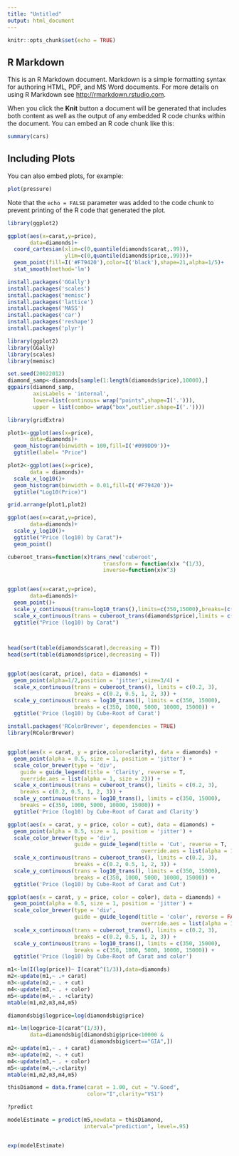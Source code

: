 ---
title: "Untitled"
output: html_document
---

```{r setup, include=FALSE}
knitr::opts_chunk$set(echo = TRUE)
```

## R Markdown

This is an R Markdown document. Markdown is a simple formatting syntax for authoring HTML, PDF, and MS Word documents. For more details on using R Markdown see <http://rmarkdown.rstudio.com>.

When you click the **Knit** button a document will be generated that includes both content as well as the output of any embedded R code chunks within the document. You can embed an R code chunk like this:

```{r cars}
summary(cars)
```

## Including Plots

You can also embed plots, for example:

```{r pressure, echo=FALSE}
plot(pressure)
```

Note that the `echo = FALSE` parameter was added to the code chunk to prevent printing of the R code that generated the plot.

```{r}

library(ggplot2)

ggplot(aes(x=carat,y=price),
       data=diamonds)+
  coord_cartesian(xlim=c(0,quantile(diamonds$carat,.99)),
                  ylim=c(0,quantile(diamonds$price,.99)))+
  geom_point(fill=I('#F79420'),color=I('black'),shape=21,alpha=1/5)+
  stat_smooth(method='lm')


```



```{r}

install.packages('GGally')
install.packages('scales')
install.packages('memisc')
install.packages('lattice')
install.packages('MASS')
install.packages('car')
install.packages('reshape')
install.packages('plyr')

library(ggplot2)
library(GGally)
library(scales)
library(memisc)

set.seed(20022012)
diamond_samp<-diamonds[sample(1:length(diamonds$price),10000),]
ggpairs(diamond_samp,
        axisLabels = 'internal',
        lower=list(continous= wrap("points",shape=I('.'))),
        upper = list(combo= wrap("box",outlier.shape=I('.'))))
```


```{r}

library(gridExtra)

plot1<-ggplot(aes(x=price),
       data=diamonds)+
  geom_histogram(binwidth = 100,fill=I('#099DD9'))+
  ggtitle(label= "Price")

plot2<-ggplot(aes(x=price),
       data = diamonds)+
  scale_x_log10()+
  geom_histogram(binwidth = 0.01,fill=I('#F79420'))+
  ggtitle("Log10(Price)")

grid.arrange(plot1,plot2)


```


```{r}

ggplot(aes(x=carat,y=price),
       data=diamonds)+
  scale_y_log10()+
  ggtitle("Price (log10) by Carat")+
  geom_point()


```

```{r}
cuberoot_trans=function(x)trans_new('cuberoot',
                              transform = function(x)x ^(1/3),
                              inverse=function(x)x^3)


ggplot(aes(x=carat,y=price),
       data=diamonds)+
  geom_point()+
  scale_y_continuous(trans=log10_trans(),limits=c(350,15000),breaks=(c(350,1000,5000,10000,15000)))+
  scale_x_continuous(trans = cuberoot_trans(diamonds$price),limits = c(0.2,3),breaks = c(0.2,0.5,1,2,3))+
  ggtitle("Price (log10) by Carat")
 



```


```{r}
head(sort(table(diamonds$carat),decreasing = T))
head(sort(table(diamonds$price),decreasing = T))


ggplot(aes(carat, price), data = diamonds) + 
  geom_point(alpha=1/2,position = 'jitter',size=3/4) + 
  scale_x_continuous(trans = cuberoot_trans(), limits = c(0.2, 3),
                     breaks = c(0.2, 0.5, 1, 2, 3)) + 
  scale_y_continuous(trans = log10_trans(), limits = c(350, 15000),
                     breaks = c(350, 1000, 5000, 10000, 15000)) +
  ggtitle('Price (log10) by Cube-Root of Carat')


```

```{r}

install.packages('RColorBrewer', dependencies = TRUE)
library(RColorBrewer)


ggplot(aes(x = carat, y = price,color=clarity), data = diamonds) + 
  geom_point(alpha = 0.5, size = 1, position = 'jitter') +
  scale_color_brewer(type = 'div',
    guide = guide_legend(title = 'Clarity', reverse = T,
    override.aes = list(alpha = 1, size = 2))) +  
  scale_x_continuous(trans = cuberoot_trans(), limits = c(0.2, 3),
    breaks = c(0.2, 0.5, 1, 2, 3)) + 
  scale_y_continuous(trans = log10_trans(), limits = c(350, 15000),
    breaks = c(350, 1000, 5000, 10000, 15000)) +
  ggtitle('Price (log10) by Cube-Root of Carat and Clarity')
```


```{r}

ggplot(aes(x = carat, y = price, color = cut), data = diamonds) + 
  geom_point(alpha = 0.5, size = 1, position = 'jitter') +
  scale_color_brewer(type = 'div',
                     guide = guide_legend(title = 'Cut', reverse = T,
                                          override.aes = list(alpha = 1, size = 2))) +  
  scale_x_continuous(trans = cuberoot_trans(), limits = c(0.2, 3),
                     breaks = c(0.2, 0.5, 1, 2, 3)) + 
  scale_y_continuous(trans = log10_trans(), limits = c(350, 15000),
                     breaks = c(350, 1000, 5000, 10000, 15000)) +
  ggtitle('Price (log10) by Cube-Root of Carat and Cut')

```

```{r}
ggplot(aes(x = carat, y = price, color = color), data = diamonds) + 
  geom_point(alpha = 0.5, size = 1, position = 'jitter') +
  scale_color_brewer(type = 'div',
                     guide = guide_legend(title = 'color', reverse = FALSE,
                                          override.aes = list(alpha = 1, size = 2))) +  
  scale_x_continuous(trans = cuberoot_trans(), limits = c(0.2, 3),
                     breaks = c(0.2, 0.5, 1, 2, 3)) + 
  scale_y_continuous(trans = log10_trans(), limits = c(350, 15000),
                     breaks = c(350, 1000, 5000, 10000, 15000)) +
  ggtitle('Price (log10) by Cube-Root of Carat and color')


```


```{r}

m1<-lm(I(log(price))~ I(carat^(1/3)),data=diamonds)
m2<-update(m1,~ .+ carat)
m3<-update(m2,~ . + cut)
m4<-update(m3,~ . + color)
m5<-update(m4,~ . +clarity)
mtable(m1,m2,m3,m4,m5)

```

```{r}
diamondsbig$logprice=log(diamondsbig$price)

m1<-lm(logprice~I(carat^(1/3)),
       data=diamondsbig[diamondsbig$price<10000 &
                          diamondsbig$cert=="GIA",])
m2<-update(m1,~ . + carat)
m3<-update(m2, ~. + cut)
m4<-update(m3,~ . + color)
m5<-update(m4,~.+clarity)
mtable(m1,m2,m3,m4,m5)

```

```{r}


thisDiamond = data.frame(carat = 1.00, cut = "V.Good",
                         color="I",clarity="VS1")

?predict

modelEstimate = predict(m5,newdata = thisDiamond,
                        interval="prediction", level=.95)


exp(modelEstimate)

```

